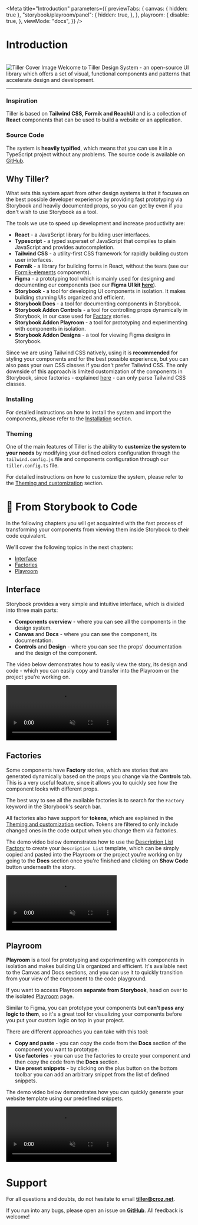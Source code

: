 


<Meta
  title="Introduction"
  parameters={{
    previewTabs: {
      canvas: { hidden: true },
      "storybook/playroom/panel": {
        hidden: true,
      },
    },
    playroom: {
      disable: true,
    },
    viewMode: "docs",
  }}
/>

# Introduction

<br />

<div className="flex flex-col space-y-4 w-full justify-center items-center">
    <img className="w-full shadow-md" src={cover} alt="Tiller Cover Image" />
    <span className="text-xl text-center">Welcome to Tiller Design System - an open-source UI library which offers a set of visual, functional components and patterns
    that accelerate design and development.</span>
</div>

<hr  className="my-2"/>

### Inspiration

Tiller is based on **Tailwind CSS, Formik and ReachUI** and is a collection of **React** components that can
be used to build a website or an application.

### Source Code

The system is **heavily typified**, which means that you can use it in a TypeScript project without any problems.
The source code is available on [GitHub](https://github.com/croz-ltd/tiller).

## Why Tiller?

What sets this system apart from other design systems is that it focuses on the best possible developer experience by providing
fast prototyping via Storybook and heavily documented props, so you can get by even if you don't wish to use Storybook as a tool.

The tools we use to speed up development and increase productivity are:
 - **React** - a JavaScript library for building user interfaces.
 - **Typescript** - a typed superset of JavaScript that compiles to plain JavaScript and provides autocompletion.
 - **Tailwind CSS** - a utility-first CSS framework for rapidly building custom user interfaces.
 - **Formik** - a library for building forms in React, without the tears
    (see our [Formik-elements](/story/component-library-formik-elements-autocompletefield--autocomplete-field-factory) components).
 - **Figma** - a prototyping tool which is mainly used for designing and documenting our components (see our **Figma UI kit [here](https://www.figma.com/file/QVaavJ0ZFn1AOsBnTjr7F1/Tiller-Design-System---UI-KIT?node-id=8627%3A11169&t=F3NI5LM7tIG1qSnq-0)**).
 - **Storybook** - a tool for developing UI components in isolation. It makes building stunning UIs organized and efficient.
 - **Storybook Docs** - a tool for documenting components in Storybook.
 - **Storybook Addon Controls** - a tool for controlling props dynamically in Storybook, in our case used for [Factory](/docs/introduction--page#factories) stories.
 - **Storybook Addon Playroom** - a tool for prototyping and experimenting with components in isolation.
 - **Storybook Addon Designs** - a tool for viewing Figma designs in Storybook.

Since we are using Tailwind CSS natively, using it is **recommended** for styling your components and for the best possible experience,
but you can also pass your own CSS classes if you don't prefer Tailwind CSS. The only downside of this approach is limited
customization of the components in Storybook, since factories - explained [here](/docs/introduction--page#factories) -
can only parse Tailwind CSS classes.

### Installing

For detailed instructions on how to install the system and import the components,
please refer to the [Installation](/docs/installation-and-importing--page) section.

### Theming

One of the main features of Tiller is the ability to **customize the system to your needs** by modifying your defined
colors configuration through the `tailwind.config.js` file and components configuration through our `tiller.config.ts` file.

For detailed instructions on how to customize the system, please refer
to the [Theming and customization](/docs/theming-and-customization--page) section.


# 🚀 From Storybook to Code

In the following chapters you will get acquainted with the fast process of transforming your components from
viewing them inside Storybook to their code equivalent.

We'll cover the following topics in the next chapters:
 - [Interface](/docs/introduction--page#interface)
 - [Factories](/docs/introduction--page#factories)
 - [Playroom](/docs/introduction--page#playroom)

## Interface

Storybook provides a very simple and intuitive interface, which is divided into three main parts:
 - **Components overview** - where you can see all the components in the design system.
 - **Canvas** and **Docs** - where you can see the component, its documentation.
 - **Controls** and **Design** - where you can see the props' documentation and the design of the component.

The video below demonstrates how to easily view the story, its design and code - which you can easily copy and
transfer into the Playroom or the project you're working on.

<video src={tutorial_interface}
       controls={false}
       autoPlay={true}
       muted={true}
       loop={true}
       title="Interface Showcase" />

## Factories

Some components have **Factory** stories, which are stories that are generated dynamically based on the props you
change via the **Controls** tab. This is a very useful feature, since it allows you to quickly see how the component
looks with different props.

The best way to see all the available factories is to search for the `Factory` keyword in the Storybook's search bar.

All factories also have support for **tokens**, which are explained in the [Theming and customization](/story/theming-and-customization--page) section.
Tokens are filtered to only include changed ones in the code output when you change them via factories.

The demo video below demonstrates how to use the [Description List Factory](/story/component-library-data-display-descriptionlist--description-list-factory)
to create your `Description List` template, which can be simply copied and pasted into the Playroom or the project
you're working on by going to the **Docs** section once you're finished and clicking on **Show Code** button underneath the story.

<video src={tutorial_factories}
       controls={false}
       autoPlay={true}
       muted={true}
       loop={true}
       title="Factories Showcase" />

## Playroom

**Playroom** is a tool for prototyping and experimenting with components in isolation
and makes building UIs organized and efficient. It's available next to the Canvas and Docs sections, and you can use it to quickly transition from your
view of the component to the code playground.

If you want to access Playroom **separate from Storybook**,
head on over to the isolated [Playroom](https://croz-ltd.github.io/tiller/playroom) page.

Similar to Figma, you can prototype your components but **can't pass any logic to them**, so it's a great tool
for visualizing your components before you put your custom logic on top in your project.

There are different approaches you can take with this tool:
 - **Copy and paste** - you can copy the code from the **Docs** section of the component you want to prototype.
 - **Use factories** - you can use the factories to create your component and then copy the code from the **Docs** section.
 - **Use preset snippets** - by clicking on the plus button on the bottom toolbar you can add an arbitrary snippet from the
                            list of defined snippets.

The demo video below demonstrates how you can quickly generate your website template using our predefined snippets.

<video src={tutorial_playroom}
       controls={false}
       autoPlay={true}
       muted={true}
       loop={true}
       title="Playroom Showcase" />

# Support

For all questions and doubts, do not hesitate to email **tiller@croz.net**.

If you run into any bugs, please open an issue on **[GitHub](https://github.com/croz-ltd/tiller/issues)**. All feedback is welcome!